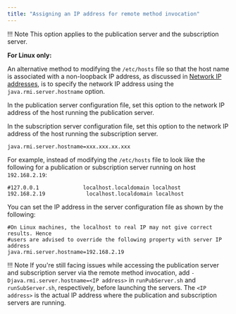 ```yaml
---
title: "Assigning an IP address for remote method invocation"
---
```


<div id="assign_ip_adress_for_rmi" class="registered_link"></div>

!!! Note
    This option applies to the publication server and the subscription server.

**For Linux only:**

An alternative method to modifying the `/etc/hosts` file so that the host name is associated with a non-loopback IP address, as discussed in [Network IP addresses](../../../05_smr_operation/01_prerequisites/06_verifying_host_accessibility/#network_ip), is to specify the network IP address using the `java.rmi.server.hostname` option.

In the publication server configuration file, set this option to the network IP address of the host running the publication server.

In the subscription server configuration file, set this option to the network IP address of the host running the subscription server.

`java.rmi.server.hostname=xxx.xxx.xx.xxx`

For example, instead of modifying the `/etc/hosts` file to look like the following for a publication or subscription server running on host `192.168.2.19`:

```shell
#127.0.0.1              localhost.localdomain localhost
192.168.2.19             localhost.localdomain localhost
```

You can set the IP address in the server configuration file as shown by the following:

```shell
#On Linux machines, the localhost to real IP may not give correct results. Hence
#users are advised to override the following property with server IP address
java.rmi.server.hostname=192.168.2.19
```
!!! Note
    If you're still facing issues while accessing the publication server and subscription server via the remote method invocation, add `-Djava.rmi.server.hostname=<IP address>` in `runPubServer.sh` and `runSubServer.sh`, respectively, before launching the servers. The `<IP address>` is the actual IP address where the publication and subscription servers are running.

